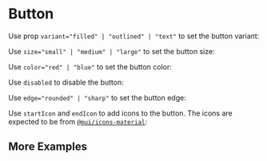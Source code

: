 

<Meta of={ButtonStories} />

# Button

Use prop `variant="filled" | "outlined" | "text"` to set the button variant:

<Canvas of={ButtonStories.VariantStory} />

Use `size="small" | "medium" | "large"` to set the button size:

<Canvas of={ButtonStories.SizeStory} />

Use `color="red" | "blue"` to set the button color:

<Canvas of={ButtonStories.ColorStory} />

Use `disabled` to disable the button:

<Canvas of={ButtonStories.DisabledStory} />

Use `edge="rounded" | "sharp"` to set the button edge:

<Canvas of={ButtonStories.EdgeStory} />

Use `startIcon` and `endIcon` to add icons to the button. The icons are expected
to be from [`@mui/icons-material`](https://mui.com/material-ui/material-icons/):

<Canvas of={ButtonStories.IconStory} />

## More Examples

<Canvas of={ButtonStories.AllStory} />

